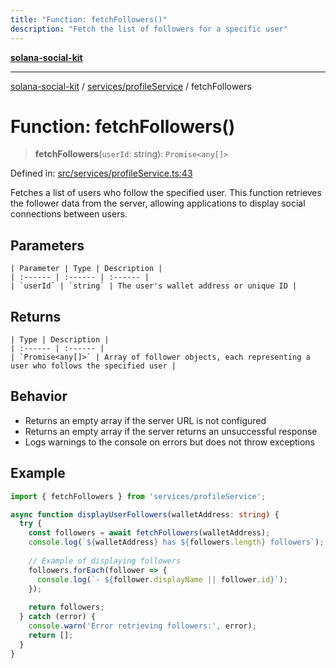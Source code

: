 ```yaml
---
title: "Function: fetchFollowers()"
description: "Fetch the list of followers for a specific user"
---
```


[**solana-social-kit**](../../../README.mdx)

***

[solana-social-kit](../../../README.mdx) / [services/profileService](../README.mdx) / fetchFollowers

# Function: fetchFollowers()

> **fetchFollowers**(`userId`: string): `Promise<any[]>`

Defined in: [src/services/profileService.ts:43](https://github.com/SendArcade/solana-app-kit/blob/main/src/services/profileService.ts#L43)

Fetches a list of users who follow the specified user. This function retrieves the follower
data from the server, allowing applications to display social connections between users.

## Parameters
```
| Parameter | Type | Description |
| :------ | :------ | :------ |
| `userId` | `string` | The user's wallet address or unique ID |
```
## Returns
```
| Type | Description |
| :------ | :------ |
| `Promise<any[]>` | Array of follower objects, each representing a user who follows the specified user |
```

## Behavior

- Returns an empty array if the server URL is not configured
- Returns an empty array if the server returns an unsuccessful response
- Logs warnings to the console on errors but does not throw exceptions

## Example

```typescript
import { fetchFollowers } from 'services/profileService';

async function displayUserFollowers(walletAddress: string) {
  try {
    const followers = await fetchFollowers(walletAddress);
    console.log(`${walletAddress} has ${followers.length} followers`);
    
    // Example of displaying followers
    followers.forEach(follower => {
      console.log(`- ${follower.displayName || follower.id}`);
    });
    
    return followers;
  } catch (error) {
    console.warn('Error retrieving followers:', error);
    return [];
  }
}
```